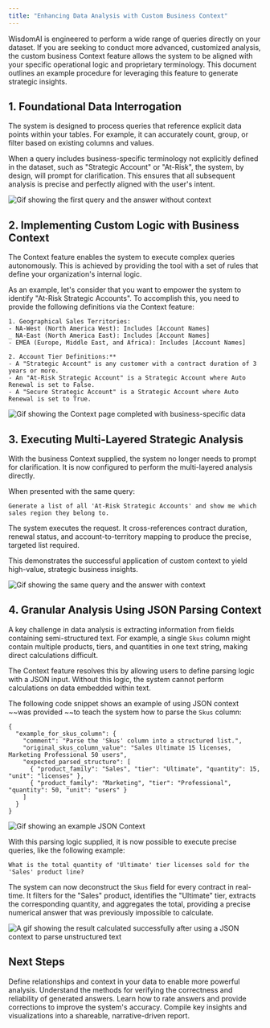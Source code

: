 ```yaml
---
title: "Enhancing Data Analysis with Custom Business Context"
---
```


WisdomAI is engineered to perform a wide range of queries directly on your dataset. If you are seeking to conduct more advanced, customized analysis, the custom business Context feature allows the system to be aligned with your specific operational logic and proprietary terminology. This document outlines an example procedure for leveraging this feature to generate strategic insights.

## 1. Foundational Data Interrogation

The system is designed to process queries that reference explicit data points within your tables. For example, it can accurately count, group, or filter based on existing columns and values.

When a query includes business-specific terminology not explicitly defined in the dataset, such as "Strategic Account" or "At-Risk", the system, by design, will prompt for clarification. This ensures that all subsequent analysis is precise and perfectly aligned with the user's intent.

![Gif showing the first query and the answer without context](/images/2025-07-17_17-09-27.gif)

## 2. Implementing Custom Logic with Business Context

The Context feature enables the system to execute complex queries autonomously. This is achieved by providing the tool with a set of rules that define your organization's internal logic.

As an example, let's consider that you want to empower the system to identify "At-Risk Strategic Accounts". To accomplish this, you need to provide the following definitions via the Context feature:

```
1. Geographical Sales Territories: 
- NA-West (North America West): Includes [Account Names] 
_ NA-East (North America East): Includes [Account Names] 
- EMEA (Europe, Middle East, and Africa): Includes [Account Names] 

2. Account Tier Definitions:** 
- A "Strategic Account" is any customer with a contract duration of 3 years or more. 
- An "At-Risk Strategic Account" is a Strategic Account where Auto Renewal is set to False. 
- A "Secure Strategic Account" is a Strategic Account where Auto Renewal is set to True.
```

![Gif showing the Context page completed with business-specific data](/images/2025-07-17_17-18-54.gif)

## 3. Executing Multi-Layered Strategic Analysis

With the business Context supplied, the system no longer needs to prompt for clarification. It is now configured to perform the multi-layered analysis directly.

When presented with the same query:

```
Generate a list of all 'At-Risk Strategic Accounts' and show me which sales region they belong to.
```

The system executes the request. It cross-references contract duration, renewal status, and account-to-territory mapping to produce the precise, targeted list required.

This demonstrates the successful application of custom context to yield high-value, strategic business insights.

![Gif showing the same query and the answer with context](/images/2025-07-17_17-21-24.gif)

## 4. Granular Analysis Using JSON Parsing Context

A key challenge in data analysis is extracting information from fields containing semi-structured text. For example, a single `Skus` column might contain multiple products, tiers, and quantities in one text string, making direct calculations difficult.

The Context feature resolves this by allowing users to define parsing logic with a JSON input. Without this logic, the system cannot perform calculations on data embedded within text.

The following code snippet shows an example of using JSON context ~~was provided ~~to teach the system how to parse the `Skus` column:

```
{
  "example_for_skus_column": {
    "comment": "Parse the 'Skus' column into a structured list.",
    "original_skus_column_value": "Sales Ultimate 15 licenses, Marketing Professional 50 users",
    "expected_parsed_structure": [
      { "product_family": "Sales", "tier": "Ultimate", "quantity": 15, "unit": "licenses" },
      { "product_family": "Marketing", "tier": "Professional", "quantity": 50, "unit": "users" }
    ]
  }
}
```

![Gif showing an example JSON Context](/images/2025-07-17_17-28-57.gif)

With this parsing logic supplied, it is now possible to execute precise queries, like the following example:

```
What is the total quantity of 'Ultimate' tier licenses sold for the 'Sales' product line?
```

The system can now deconstruct the `Skus` field for every contract in real-time. It filters for the "Sales" product, identifies the "Ultimate" tier, extracts the corresponding quantity, and aggregates the total, providing a precise numerical answer that was previously impossible to calculate.

![A gif showing the result calculated successfully after using a JSON context to parse unstructured text](/images/2025-07-17_17-42-43.gif)

## Next Steps

<CardGroup cols={2}>
  <Card title="Advanced Data Modeling" icon="sitemap" href="/setting-up-wisdom-ai/advanced-data-modeling-creating-knowledge">
    Define relationships and context in your data to enable more powerful analysis.
  </Card>
  <Card title="Validate and Test Answers" icon="check-double" href="/improve-wisdom-ai-responses/validate-and-test-answers">
    Understand the methods for verifying the correctness and reliability of generated answers.
  </Card>
  <Card title="Provide Feedback to the System" icon="thumbs-up" href="/setting-up-wisdom-ai/feedback-mechanisms/provide-feedback-to-the-system">
    Learn how to rate answers and provide corrections to improve the system's accuracy.
  </Card>
  <Card title="Turn Answers into Stories" icon="book-open" href="/using-wisdom-ai-everyday/turn-answers-into-stories">
    Compile key insights and visualizations into a shareable, narrative-driven report.
  </Card>
</CardGroup>